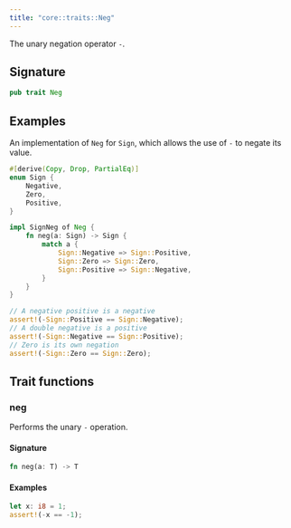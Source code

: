 ```yaml
---
title: "core::traits::Neg"
---
```


The unary negation operator `-`.

## Signature

```rust
pub trait Neg
```



## Examples

An implementation of `Neg` for `Sign`, which allows the use of `-` to
negate its value.
```rust
#[derive(Copy, Drop, PartialEq)]
enum Sign {
    Negative,
    Zero,
    Positive,
}

impl SignNeg of Neg {
    fn neg(a: Sign) -> Sign {
        match a {
            Sign::Negative => Sign::Positive,
            Sign::Zero => Sign::Zero,
            Sign::Positive => Sign::Negative,
        }
    }
}

// A negative positive is a negative
assert!(-Sign::Positive == Sign::Negative);
// A double negative is a positive
assert!(-Sign::Negative == Sign::Positive);
// Zero is its own negation
assert!(-Sign::Zero == Sign::Zero);
```


## Trait functions

### neg



Performs the unary `-` operation.

#### Signature

```rust
fn neg(a: T) -> T
```




#### Examples

```rust
let x: i8 = 1;
assert!(-x == -1);
```




